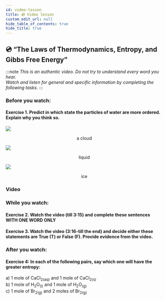 ```yaml
---
id: video-lesson
title: 💿 Video lesson
custom_edit_url: null
hide_table_of_contents: true
hide_title: true
---
```



## 💿 “The Laws of Thermodynamics, Entropy, and Gibbs Free Energy”

:::note
_This is an authentic video. Do not try to understand every word you hear._  
_Watch and listen for general and specific information by completing the following tasks._
:::

### Before you watch:

#### Exercise 1. Predict in which state the particles of water are more ordered. Explain why you think so.

<section style={{display:'flex',flexDirection:'row',justifyContent:'space-evenly'}}>
    <div style={{display:'flex',flex:1,flexDirection:'column',justifyContent:'space-between'}}><img src={cloud} /><p><center>a cloud</center></p></div>
    <div style={{display:'flex',flex:1,flexDirection:'column',justifyContent:'space-between'}}><img src={liquid} /><p><center>liquid</center></p></div>
    <div style={{display:'flex',flex:1,flexDirection:'column',justifyContent:'space-between'}}><img src={ice} /><p><center>ice</center></p></div>
</section>

### Video

<Player url='https://www.youtube.com/watch?v=8N1BxHgsoOw' />

### While you watch:

#### Exercise 2. Watch the video (till 3:15) and complete these sentences WITH ONE WORD ONLY

<Frame src='https://learningapps.org/watch?v=p4p8y57ht21' height='530px' />

#### Exercise 3. Watch the video (3:16-till the end) and decide either these statements are True (T) or False (F). Provide evidence from the video.

<Frame src='https://learningapps.org/watch?v=pu7b3pyyn21' height='495px' />

### After you watch:

#### Exercise 4: In each of the following pairs, say which one will have the greater entropy:

a) 1 mole of CaCl<sub>2(aq)</sub> and 1 mole of CaCl<sub>2(s)</sub>  
b) 1 mole of H<sub>2</sub>O<sub>(l)</sub> and 1 mole of H<sub>2</sub>O<sub>(g)</sub>  
c) 1 mole of Br<sub>2(g)</sub> and 2 moles of Br<sub>2(g)</sub>
